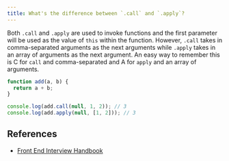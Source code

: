 ```yaml
---
title: What's the difference between `.call` and `.apply`?
---
```


Both `.call` and `.apply` are used to invoke functions and the first parameter will be used as the value of `this` within the function. However, `.call` takes in comma-separated arguments as the next arguments while `.apply` takes in an array of arguments as the next argument. An easy way to remember this is C for `call` and comma-separated and A for `apply` and an array of arguments.

```js
function add(a, b) {
  return a + b;
}

console.log(add.call(null, 1, 2)); // 3
console.log(add.apply(null, [1, 2])); // 3
```

## References

- [Front End Interview Handbook](https://www.frontendinterviewhandbook.com/javascript-questions)
